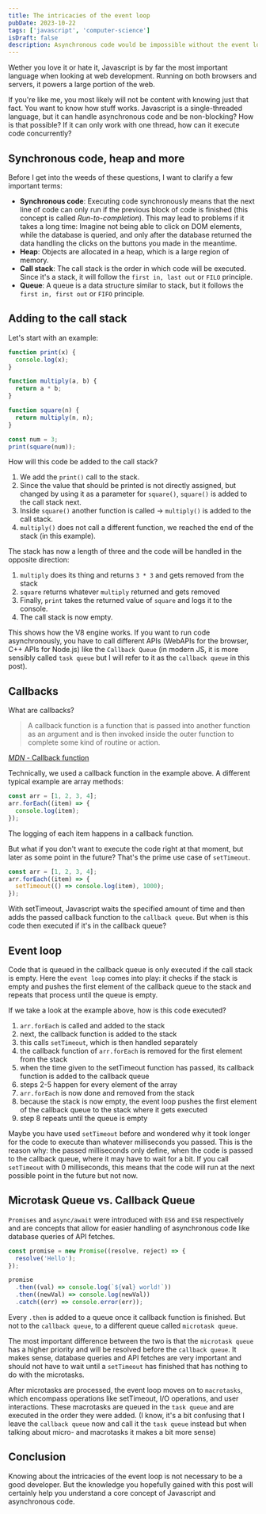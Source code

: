 ```yaml
---
title: The intricacies of the event loop
pubDate: 2023-10-22
tags: ['javascript', 'computer-science']
isDraft: false
description: Asynchronous code would be impossible without the event loop. But how does it work?
---
```


Wether you love it or hate it, Javascript is by far the most important language when looking at web development. Running on both browsers and servers, it powers a large portion of the web.

If you're like me, you most likely will not be content with knowing just that fact. You want to know how stuff works. Javascript is a single-threaded language, but it can handle asynchronous code and be non-blocking? How is that possible? If it can only work with one thread, how can it execute code concurrently?

## Synchronous code, heap and more

Before I get into the weeds of these questions, I want to clarify a few important terms:

- **Synchronous code**: Executing code synchronously means that the next line of code can only run if the previous block of code is finished (this concept is called _Run-to-completion_). This may lead to problems if it takes a long time: Imagine not being able to click on DOM elements, while the database is queried, and only after the database returned the data handling the clicks on the buttons you made in the meantime.
- **Heap**: Objects are allocated in a heap, which is a large region of memory.
- **Call stack**: The call stack is the order in which code will be executed. Since it's a stack, it will follow the `first in, last out` or `FILO` principle.
- **Queue**: A queue is a data structure similar to stack, but it follows the `first in, first out` or `FIFO` principle.

## Adding to the call stack

Let's start with an example:

```js
function print(x) {
  console.log(x);
}

function multiply(a, b) {
  return a * b;
}

function square(n) {
  return multiply(n, n);
}

const num = 3;
print(square(num));
```

How will this code be added to the call stack?

1. We add the `print()` call to the stack.
2. Since the value that should be printed is not directly assigned, but changed by using it as a parameter for `square()`, `square()` is added to the call stack next.
3. Inside `square()` another function is called -> `multiply()` is added to the call stack.
4. `multiply()` does not call a different function, we reached the end of the stack (in this example).

The stack has now a length of three and the code will be handled in the opposite direction:

1. `multiply` does its thing and returns `3 * 3` and gets removed from the stack
2. `square` returns whatever `multiply` returned and gets removed
3. Finally, `print` takes the returned value of `square` and logs it to the console.
4. The call stack is now empty.

This shows how the V8 engine works. If you want to run code asynchronously, you have to call different APIs (WebAPIs for the browser, C++ APIs for Node.js) like the `Callback Queue` (in modern JS, it is more sensibly called `task queue` but I will refer to it as the `callback queue` in this post).

## Callbacks

What are callbacks?

> A callback function is a function that is passed into another function as an argument and is then invoked inside the outer function to complete some kind of routine or action.

[_MDN_ - Callback function](https://developer.mozilla.org/en-US/docs/Glossary/Callback_function)

Technically, we used a callback function in the example above. A different typical example are array methods:

```js
const arr = [1, 2, 3, 4];
arr.forEach((item) => {
  console.log(item);
});
```

The logging of each item happens in a callback function.

But what if you don't want to execute the code right at that moment, but later as some point in the future? That's the prime use case of `setTimeout`.

```js
const arr = [1, 2, 3, 4];
arr.forEach((item) => {
  setTimeout(() => console.log(item), 1000);
});
```

With setTimeout, Javascript waits the specified amount of time and then adds the passed callback function to the `callback queue`. But when is this code then executed if it's in the callback queue?

## Event loop

Code that is queued in the callback queue is only executed if the call stack is empty. Here the `event loop` comes into play: it checks if the stack is empty and pushes the first element of the callback queue to the stack and repeats that process until the queue is empty.

If we take a look at the example above, how is this code executed?

1. `arr.forEach` is called and added to the stack
2. next, the callback function is added to the stack
3. this calls `setTimeout`, which is then handled separately
4. the callback function of `arr.forEach` is removed for the first element from the stack
5. when the time given to the setTimeout function has passed, its callback function is added to the callback queue
6. steps 2-5 happen for every element of the array
7. `arr.forEach` is now done and removed from the stack
8. because the stack is now empty, the event loop pushes the first element of the callback queue to the stack where it gets executed
9. step 8 repeats until the queue is empty

Maybe you have used `setTimeout` before and wondered why it took longer for the code to execute than whatever milliseconds you passed. This is the reason why: the passed milliseconds only define, when the code is passed to the callback queue, where it may have to wait for a bit. If you call `setTimeout` with 0 milliseconds, this means that the code will run at the next possible point in the future but not now.

## Microtask Queue vs. Callback Queue

`Promises` and `async/await` were introduced with `ES6` and `ES8` respectively and are concepts that allow for easier handling of asynchronous code like database queries of API fetches.

```js
const promise = new Promise((resolve, reject) => {
  resolve('Hello');
});

promise
  .then((val) => console.log(`${val} world!`))
  .then((newVal) => console.log(newVal))
  .catch((err) => console.error(err));
```

Every `.then` is added to a queue once it callback function is finished. But not to the `callback queue`, to a different queue called `microtask queue`.

The most important difference between the two is that the `microtask queue` has a higher priority and will be resolved before the `callback queue`. It makes sense, database queries and API fetches are very important and should not have to wait until a `setTimeout` has finished that has nothing to do with the microtasks.

After microtasks are processed, the event loop moves on to `macrotasks`, which encompass operations like setTimeout, I/O operations, and user interactions. These macrotasks are queued in the `task queue` and are executed in the order they were added. (I know, it's a bit confusing that I leave the `callback queue` now and call it the `task queue` instead but when talking about micro- and macrotasks it makes a bit more sense)

## Conclusion

Knowing about the intricacies of the event loop is not necessary to be a good developer. But the knowledge you hopefully gained with this post will certainly help you understand a core concept of Javascript and asynchronous code.
